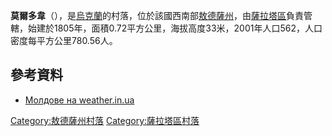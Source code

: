 {{coord|46|12|53|N|29|39|15|E|scale:30000|display=title}}

'''莫爾多韋'''（{{lang-uk|Молдове}}），是[[烏克蘭|烏克蘭]]的村落，位於該國西南部[[敖德薩州|敖德薩州]]，由[[薩拉塔區|薩拉塔區]]負責管轄，始建於1805年，面積0.72平方公里，海拔高度33米，2001年人口562，人口密度每平方公里780.56人。

==參考資料==
*[http://weather.in.ua/ua/odesskaja/16188 Молдове на weather.in.ua]

{{DEFAULTSORT:Молдове}}
[[Category:敖德薩州村落|Category:敖德薩州村落]]
[[Category:薩拉塔區村落|Category:薩拉塔區村落]]


{{Odessa-geo-stub}}